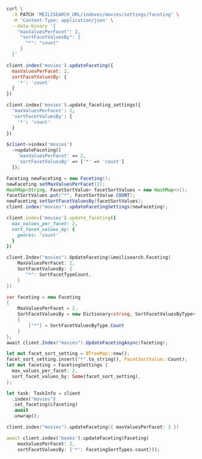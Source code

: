 <CodeGroup>

```bash cURL
curl \
  -X PATCH 'MEILISEARCH_URL/indexes/movies/settings/faceting' \
  -H 'Content-Type: application/json' \
  --data-binary '{
    "maxValuesPerFacet": 2,
     "sortFacetValuesBy": {
       "*": "count"
     }
  }'
```

```javascript JS
client.index('movies').updateFaceting({
  maxValuesPerFacet: 2,
  sortFacetValuesBy: {
    '*': 'count'
  }
})
```

```python Python
client.index('movies').update_faceting_settings({
  'maxValuesPerFacet': 2,
  'sortFacetValuesBy': {
    '*': 'count'
  }
})
```

```php PHP
$client->index('movies')
  ->updateFaceting([
    'maxValuesPerFacet' => 2,
    'sortFacetValuesBy' => ['*' => 'count']
  ]);
```

```java Java
Faceting newFaceting = new Faceting();
newFaceting.setMaxValuesPerFacet(2);
HashMap<String, FacetSortValue> facetSortValues = new HashMap<>();
facetSortValues.put("*", FacetSortValue.COUNT);
newFaceting.setSortFacetValuesBy(facetSortValues);
client.index("movies").updateFacetingSettings(newFaceting);
```

```ruby Ruby
client.index('movies').update_faceting({
  max_values_per_facet: 2,
  sort_facet_values_by: {
    genres: 'count'
  }
})
```

```go Go
client.Index("movies").UpdateFaceting(&meilisearch.Faceting{
    MaxValuesPerFacet: 2,
    SortFacetValuesBy: {
       "*": SortFacetTypeCount,
    }
})
```

```csharp C#
var faceting = new Faceting
{
    MaxValuesPerFacet = 2,
    SortFacetValuesBy = new Dictionary<string, SortFacetValuesByType>
    {
        ["*"] = SortFacetValuesByType.Count
    }
};
await client.Index("movies").UpdateFacetingAsync(faceting);
```

```rust Rust
let mut facet_sort_setting = BTreeMap::new();
facet_sort_setting.insert("*".to_string(), FacetSortValue::Count);
let mut faceting = FacetingSettings {
  max_values_per_facet: 2,
  sort_facet_values_by: Some(facet_sort_setting),
};

let task: TaskInfo = client
  .index("movies")
  .set_faceting(&faceting)
  .await
  .unwrap();
```

```swift Swift
client.index("movies").updateFaceting({ maxValuesPerFacet: 2 })
```

```dart Dart
await client.index('books').updateFaceting(Faceting(
    maxValuesPerFacet: 2,
    sortFacetValuesBy: {'*': FacetingSortTypes.count}));
```
</CodeGroup>